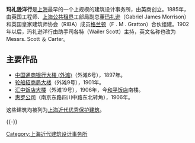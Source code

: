 {{multiple issues|
{{expand|time=2018-08-26T18:36:50+00:00}}
{{expert|time=2018-08-26T18:36:50+00:00}}
{{unreferenced|time=2018-08-26T18:36:50+00:00}}
}}
'''玛礼逊洋行'''是[[上海|上海]]最早的一个上规模的建筑设计事务所，由英商创立。1885年，由英国工程师、[[上海公共租界|上海公共租界]]工部局副总董[[玛礼逊|玛礼逊]]（Gabriel James Morrison）和英国皇家建筑师协会（RIBA）成员[[格兰顿|格兰顿]]（F . M . Gratton）合伙组建。1902年以后，玛礼逊洋行由助手司各特（Wailer Scott）主持，英文名称也改为Messrs. Scott ＆ Carter。

== 主要作品 ==
*[[中国通商银行大楼_(外滩)|中国通商银行大楼 (外滩)]]（外滩6号），1897年。
*[[轮船招商局大楼|轮船招商局大楼]]（外滩9号），1901年。
*[[汇中饭店大楼|汇中饭店大楼]]（外滩19号），1906年，今[[和平饭店|和平饭店]]南楼。
*[[惠罗公司|惠罗公司]]（南京东路四川中路东北转角），1906年。

这些建筑均被列为[[上海近代优秀保护建筑|上海近代优秀保护建筑]]。 

{{-}}
{{上海近代主要建筑设计事务所}}

[[Category:上海近代建筑设计事务所|Category:上海近代建筑设计事务所]]